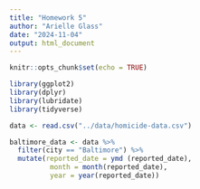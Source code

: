```yaml
---
title: "Homework 5"
author: "Arielle Glass"
date: "2024-11-04"
output: html_document
---
```


```r
knitr::opts_chunk$set(echo = TRUE)
```

```r

library(ggplot2)
library(dplyr)
library(lubridate)
library(tidyverse)

```

```r

data <- read.csv("../data/homicide-data.csv")

baltimore_data <- data %>%
  filter(city == "Baltimore") %>%
  mutate(reported_date = ymd (reported_date),
          month = month(reported_date),
          year = year(reported_date))

```




